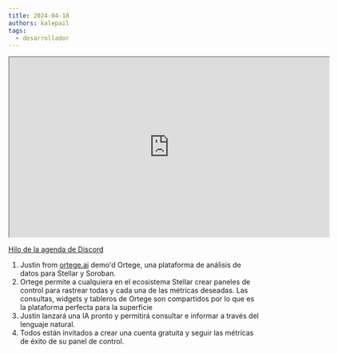 ```yaml
---
title: 2024-04-18
authors: kalepail
tags:
  - desarrollador
---
```


<iframe
  src="https://drive.google.com/file/d/1ZUdrK0YuF69un_KA3rJGvZaD_wmgYG8N/preview"
  width="640"
  height="360"
  allow="autoplay"
></iframe>

[Hilo de la agenda de Discord](https://discord.com/channels/897514728459468821/911254664576643122/1215404506964172890)

1. Justin from [ortege.ai](https://www.ortege.ai/) demo'd Ortege, una plataforma de análisis de datos para Stellar y Soroban.
2. Ortege permite a cualquiera en el ecosistema Stellar crear paneles de control para rastrear todas y cada una de las métricas deseadas. Las consultas, widgets y tableros de Ortege son compartidos por lo que es la plataforma perfecta para la superficie 
3. Justin lanzará una IA pronto y permitirá consultar e informar a través del lenguaje natural.
4. Todos están invitados a crear una cuenta gratuita y seguir las métricas de éxito de su panel de control. 
